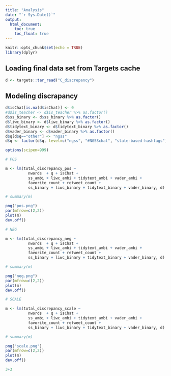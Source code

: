 ```yaml
---
title: "Analysis"
date: "`r Sys.Date()`"
output:
  html_document:
    toc: true
    toc_float: true
---
```


```r
knitr::opts_chunk$set(echo = TRUE)
library(dplyr)
```

## Loading final data set from Targets cache

```r
d <- targets::tar_read("C_discrepancy")
```

## Modeling discrapancy

```r
d$isChat[is.na(d$isChat)] <- 0
#d$is_teacher <- d$is_teacher %>% as.factor()
d$ss_binary <- d$ss_binary %>% as.factor()
d$liwc_binary <- d$liwc_binary %>% as.factor()
d$tidytext_binary <- d$tidytext_binary %>% as.factor()
d$vader_binary <- d$vader_binary %>% as.factor()
d$q[d$q=="other"] <- "ngss"
d$q <- factor(d$q, level=c("ngss", "#NGSSchat", "state-based-hashtags"))

options(scipen=999)

# POS

m <- lm(total_discrepancy_pos ~ 
          nwords  + q + isChat + 
          ss_ambi + liwc_ambi + tidytext_ambi + vader_ambi +
          favorite_count + retweet_count + 
          ss_binary + liwc_binary + tidytext_binary + vader_binary, d)

# summary(m)

png("pos.png")
par(mfrow=c(2,2))
plot(m)
dev.off()

# NEG

m <- lm(total_discrepancy_neg ~ 
          nwords  + q + isChat + 
          ss_ambi + liwc_ambi + tidytext_ambi + vader_ambi +
          favorite_count + retweet_count + 
          ss_binary + liwc_binary + tidytext_binary + vader_binary, d)

# summary(m)

png("neg.png")
par(mfrow=c(2,2))
plot(m)
dev.off()

# SCALE

m <- lm(total_discrepancy_scale ~ 
          nwords  + q + isChat + 
          ss_ambi + liwc_ambi + tidytext_ambi + vader_ambi +
          favorite_count + retweet_count + 
          ss_binary + liwc_binary + tidytext_binary + vader_binary, d)

# summary(m)

png("scale.png")
par(mfrow=c(2,2))
plot(m)
dev.off()

3+3

```

